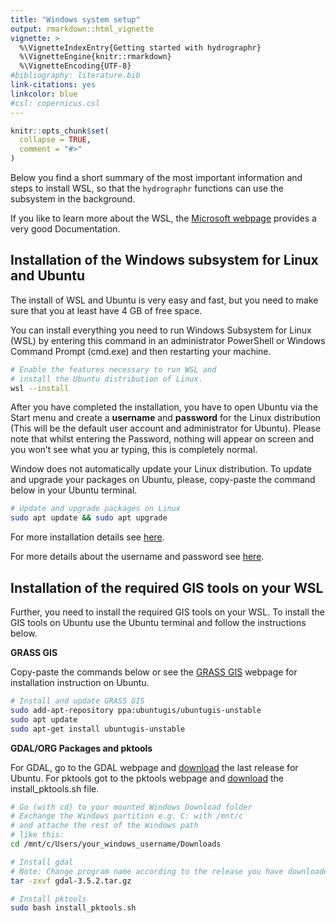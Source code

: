 ```yaml
---
title: "Windows system setup"
output: rmarkdown::html_vignette
vignette: >
  %\VignetteIndexEntry{Getting started with hydrographr}
  %\VignetteEngine{knitr::rmarkdown}
  %\VignetteEncoding{UTF-8}
#bibliography: literature.bib
link-citations: yes
linkcolor: blue
#csl: copernicus.csl
---
```


```r
knitr::opts_chunk$set(
  collapse = TRUE,
  comment = "#>"
)
```


Below you find a short summary of the most important information and steps to install WSL, so that the `hydrographr` functions can use the subsystem in the background. 

If you like to learn more about the WSL, the [Microsoft webpage](https://learn.microsoft.com/en-us/windows/wsl/) provides a very good Documentation.

## Installation of the Windows subsystem for Linux and Ubuntu

The install of WSL and Ubuntu is very easy and fast, but you need to make sure that you at least have 4 GB of free space. 

You can install everything you need to run Windows Subsystem for Linux (WSL) by entering this command in an administrator PowerShell or Windows Command Prompt (cmd.exe) and then restarting your machine.

```bash
# Enable the features necessary to run WSL and 
# install the Ubuntu distribution of Linux. 
wsl --install 
```

After you have completed the installation, you have to open Ubuntu via the Start menu and create a **username** and **password** for the Linux distribution (This will be the default user account and administrator for Ubuntu). Please note that whilst entering the Password, nothing will appear on screen and you won't see what you ar typing, this is completely normal.

Window does not automatically update your Linux distribution. To update and upgrade your packages on Ubuntu, please, copy-paste the command below in your Ubuntu terminal. 
```bash
# Update and upgrade packages on Linux
sudo apt update && sudo apt upgrade
```

For more installation details see [here](https://learn.microsoft.com/en-us/windows/wsl/install). 

For more details about the username and password see [here](https://learn.microsoft.com/en-us/windows/wsl/setup/environment#set-up-your-linux-username-and-password).


## Installation of the required GIS tools on your WSL

Further, you need to install the required GIS tools on your WSL. To install the GIS tools on Ubuntu use the Ubuntu terminal and follow the instructions below.

**GRASS GIS**

Copy-paste the commands below or see the [GRASS GIS](https://grass.osgeo.org/download/linux/) webpage for installation instruction on Ubuntu.

```bash
# Install and update GRASS GIS
sudo add-apt-repository ppa:ubuntugis/ubuntugis-unstable
sudo apt update
sudo apt-get install ubuntugis-unstable
```

**GDAL/ORG Packages and pktools**

For GDAL, go to the GDAL webpage and [download](https://gdal.org/download.html#current-release) the last release for Ubuntu. For pktools got to the pktools webpage and [download](https://pktools.nongnu.org/html/md_installation_linux.html#install_manual) the install_pktools.sh file.

```bash
# Go (with cd) to your mounted Windows Download folder
# Exchange the Windows partition e.g. C: with /mnt/c
# and attache the rest of the Windows path
# like this:
cd /mnt/c/Users/your_windows_username/Downloads

# Install gdal
# Note: Change program name according to the release you have downloaded.
tar -zxvf gdal-3.5.2.tar.gz 

# Install pktools
sudo bash install_pktools.sh
```

